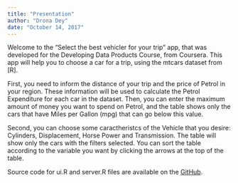 ---
title: "Presentation"
author: "Drona Dey"
date: "October 14, 2017"
---

Welcome to the "Select the best vehicler for your trip" app, that was developed for the Developing Data Products Course, from Coursera. This app will help you to choose a car for a trip, using the mtcars dataset from [R]. 

First, you need to inform the distance of your trip and the price of Petrol in your region. These information will be used to calculate the Petrol Expenditure for each car in the dataset. Then, you can enter the maximum amount of money you want to spend on Petrol, and the table shows only the cars that have Miles per Gallon (mpg) that can go below this value.

Second, you can choose some caractheristcs of the Vehicle that you desire: Cylinders, Displacement, Horse Power and Transmission. The table will show only the cars with the filters selected. You can sort the table according to the variable you want by clicking the arrows at the top of the table.

Source code for ui.R and server.R files are available on the [GitHub](https://github.com/DronaDey/Data_Product).